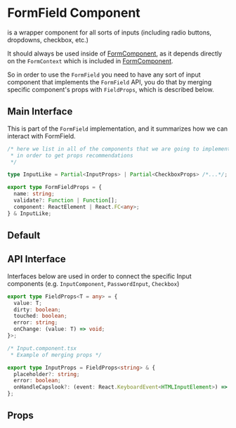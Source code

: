 

<Meta title="Core|Molecules/FormField" />

# FormField Component

is a wrapper component for all sorts of inputs (including radio buttons, dropdowns, checkbox, etc.)

It should always be used inside of [FormComponent](/?path=/docs/core-organisms-form--default-story),
as it depends directly on the `FormContext` which is included in [FormComponent](/?path=/docs/core-organisms-form--default-story).

So in order to use the `FormField` you need to have any sort of input component that implements the
`FormField` API, you do that by merging specific component's props with `FieldProps`, which is described below.


## Main Interface

This is part of the `FormField` implementation, and it summarizes how we can interact with FormField.

```ts
/* here we list in all of the components that we are going to implement inside of FormField
 * in order to get props recommendations
 */

type InputLike = Partial<InputProps> | Partial<CheckboxProps> /*...*/;

export type FormFieldProps = {
  name: string;
  validate?: Function | Function[];
  component: ReactElement | React.FC<any>;
} & InputLike;
```

## Default

<Preview>
  <Story name="default">
    <FormField
      name="firstName"
      component={InputField}
      placeholder="First name"
      validate={validators.general.required('Please fill in this field')}
    />
  </Story>
</Preview>

## API Interface

Interfaces below are used in order to connect the specific Input components (e.g. `InputComponent`, `PasswordInput`, `Checkbox`)

```ts
export type FieldProps<T = any> = {
  value: T;
  dirty: boolean;
  touched: boolean;
  error: string;
  onChange: (value: T) => void;
}>;
```

```ts
/* Input.component.tsx
 * Example of merging props */

export type InputProps = FieldProps<string> & {
  placeholder?: string;
  error: boolean;
  onHandleCapslook?: (event: React.KeyboardEvent<HTMLInputElement>) => void;
};
```


## Props

<Props of={FormField} />
